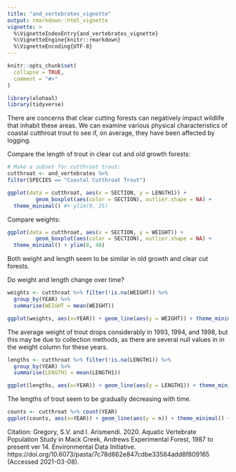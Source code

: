 ```yaml
---
title: "and_vertebrates_vignette"
output: rmarkdown::html_vignette
vignette: >
  %\VignetteIndexEntry{and_vertebrates_vignette}
  %\VignetteEngine{knitr::rmarkdown}
  %\VignetteEncoding{UTF-8}
---
```


```r
knitr::opts_chunk$set(
  collapse = TRUE,
  comment = "#>"
)
```

```r
library(alohaal)
library(tidyverse)
```

There are concerns that clear cutting forests can negatively impact wildlife that inhabit these areas. We can examine various physical characteristics of coastal cutthroat trout to see if, on average, they have been affected by logging.

Compare the length of trout in clear cut and old growth forests:

```r
# Make a subset for cutthroat trout:
cutthroat <- and_vertebrates %>%
filter(SPECIES == "Coastal Cutthroat Trout")

ggplot(data = cutthroat, aes(x = SECTION, y = LENGTH1)) +
 		 geom_boxplot(aes(color = SECTION), outlier.shape = NA) +
  theme_minimal() #+ ylim(0, 25)

```
Compare weights:

```r
ggplot(data = cutthroat, aes(x = SECTION, y = WEIGHT)) +
 		 geom_boxplot(aes(color = SECTION), outlier.shape = NA) +
  theme_minimal() + ylim(0, 40)
```

Both weight and length seem to be similar in old growth and clear cut forests. 

Do weight and length change over time?

```r
weights <- cutthroat %>% filter(!is.na(WEIGHT)) %>% 
  group_by(YEAR) %>% 
  summarise(WEIGHT = mean(WEIGHT))

ggplot(weights, aes(x=YEAR)) + geom_line(aes(y = WEIGHT)) + theme_minimal()
```

The average weight of trout drops considerably in 1993, 1994, and 1998, but this may be due to collection methods, as there are several null values in in the weight column for these years.


```r
lengths <- cutthroat %>% filter(!is.na(LENGTH1)) %>% 
  group_by(YEAR) %>% 
  summarise(LENGTH1 = mean(LENGTH1))

ggplot(lengths, aes(x=YEAR)) + geom_line(aes(y = LENGTH1)) + theme_minimal()
```

The lengths of trout seem to be gradually decreasing with time. 

```r
counts <- cutthroat %>% count(YEAR)
ggplot(counts, aes(x=YEAR)) + geom_line(aes(y = n)) + theme_minimal() + labs(title = "Abundance of Cutthroat Trout", x = "Year", y = "Number of Trout")

```

Citation: Gregory, S.V. and I. Arismendi. 2020. Aquatic Vertebrate Population Study in Mack Creek, Andrews Experimental Forest, 1987 to present ver 14. Environmental Data Initiative. https://doi.org/10.6073/pasta/7c78d662e847cdbe33584add8f809165 (Accessed 2021-03-08).
